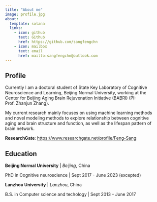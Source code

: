 ```yaml
---
title: "About me"
image: profile.jpg
about:
  template: solana
  links:
    - icon: github
      text: Github
      href: https://github.com/sangfengchn
    - icon: mailbox
      text: email
      href: mailto:sangfengchn@outlook.com
---
```


## Profile

Currently I am a doctoral student of State Key Laboratory of Cognitive Neuroscience and Learning, Beijing Normal University, working at the Center for Beijing Aging Brain Rejuvenation Initiative (BABRI) (PI: Prof. Zhanjun Zhang). 

My current research mainly focuses on using machine learning methods and novel modeling methods to explore relationship between cognitive aging and brain structure and function, as well as the lifespan pattern of brain network.

**ResearchGate**: [https://www.researchgate.net/profile/Feng-Sang](https://www.researchgate.net/profile/Feng-Sang)

## Education

**Beijing Normal University** | *Beijing*, China

PhD in Cognitive neuroscience | Sept 2017 - June 2023 (excepted)

**Lanzhou University** | *Lanzhou*, China

B.S. in Computer science and techology | Sept 2013 - June 2017